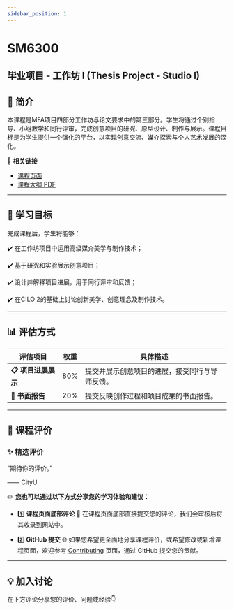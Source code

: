 ```yaml
---
sidebar_position: 1
---
```


# SM6300
## 毕业项目 - 工作坊 I (Thesis Project - Studio I)

## **📘 简介**
本课程是MFA项目四部分工作坊与论文要求中的第三部分。学生将通过个别指导、小组教学和同行评审，完成创意项目的研究、原型设计、制作与展示。课程目标是为学生提供一个强化的平台，以实现创意交流、媒介探索与个人艺术发展的深化。

🔗 **相关链接**
- [课程页面](https://www.cityu.edu.hk/catalogue/pg/202425/course/SM6300.htm)
- [课程大纲 PDF](https://www.cityu.edu.hk/catalogue/pg/202425/course/SM6300.pdf)

---

## **🎯 学习目标**

完成课程后，学生将能够：

✔️ 在工作坊项目中运用高级媒介美学与制作技术；

✔️ 基于研究和实验展示创意项目；

✔️ 设计并解释项目进展，用于同行评审和反馈；

✔️ 在CILO 2的基础上讨论创新美学、创意理念及制作技术。

---

## **📊 评估方式**

| **评估项目**          | **权重** | **具体描述**                                                                                       |
|----------------------|---------|---------------------------------------------------------------------------------------------------|
| **📋 项目进展展示**   | 80%      | 提交并展示创意项目的进展，接受同行与导师反馈。                                                           |
| **📂 书面报告**       | 20%      | 提交反映创作过程和项目成果的书面报告。                                                                  |

---

## **💬 课程评价**

### ✨ **精选评价**
<div className={commentStyles.commentBox}>
    <p className={commentStyles.commentText}>
        “期待你的评价。”
    </p>
    <p className={commentStyles.commentAuthor}>—— CityU</p>
</div>

✏️ **您也可以通过以下方式分享您的学习体验和建议：**

- 1️⃣ **课程页面底部评论**
💬 在课程页面底部直接提交您的评论，我们会审核后将其收录到网站中。

- 2️⃣ **GitHub 提交**
🌐 如果您希望更全面地分享课程评价，或希望修改或新增课程页面，欢迎参考 [Contributing](https://penjc.github.io/CityU/contributing) 页面，通过 GitHub 提交您的贡献。

---

## **💡 加入讨论**

在下方评论分享您的评价、问题或经验👇
<Utterances />